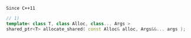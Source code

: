 `Since C++11`
```cpp
// 1)
template< class T, class Alloc, class... Args >
shared_ptr<T> allocate_shared( const Alloc& alloc, Args&&... args );
```